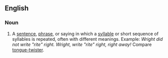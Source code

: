 ==English==
===Noun===
#A [[sentence]], [[phrase]], or saying in which a [[syllable]] or short sequence of syllables is repeated, often with different meanings. Example: ''Wright did not write "rite" right. Wright, write "rite" right, right away!'' Compare [[tongue-twister]].

{{protologism}}